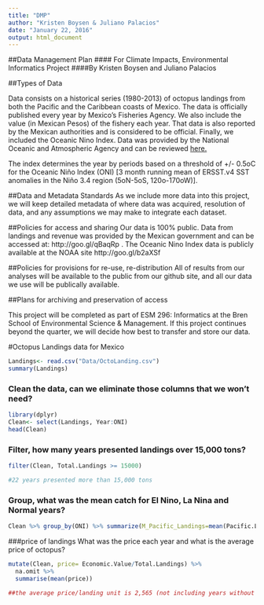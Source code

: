 ```yaml
---
title: "DMP"
author: "Kristen Boysen & Juliano Palacios"
date: "January 22, 2016"
output: html_document
---
```


##Data Management Plan 
#### For Climate Impacts, Environmental Informatics Project
####By Kristen Boysen and Juliano Palacios


##Types of Data

Data consists on a historical series (1980-2013) of octopus landings from both the Pacific and the Caribbean coasts of Mexico. The data is officially published every year by Mexico’s Fisheries Agency. We also include the value (in Mexican Pesos) of the fishery each year. That data is also reported by the Mexican authorities and is considered to be official. Finally, we included the Oceanic Nino Index. Data was provided by the National Oceanic and Atmospheric Agency and can be reviewed [here.](http://www.cpc.noaa.gov/products/analysis_monitoring/ensostuff/ensoyears.shtml)

The index determines the year by periods based on a threshold of +/- 0.5oC for the Oceanic Niño Index (ONI) [3 month running mean of ERSST.v4 SST anomalies in the Niño 3.4 region (5oN-5oS, 120o-170oW)]. 


##Data and Metadata Standards
As we include more data into this project, we will keep detailed metadata of where data was acquired, resolution of data, and any assumptions we may make to integrate each dataset. 


##Policies for access and sharing
Our data is 100% public. Data from landings and revenue was provided by the Mexican government and can be accessed at: http://goo.gl/qBaqRp .  The Oceanic Nino Index data is publicly available at the NOAA site http://goo.gl/b2aXSf


##Policies for provisions for re-use, re-distribution
All of results from our analyses will be available to the public from our github site, and all our data we use will be publically available. 


##Plans for archiving and preservation of access

This project will be completed as part of ESM 296: Informatics at the Bren School of Environmental Science & Management. If this project continues beyond the quarter, we will decide how best to transfer and store our data.

#Octopus Landings data for Mexico

```r
Landings<- read.csv("Data/OctoLanding.csv")
summary(Landings)
```

### Clean the data, can we eliminate those columns that we won't need?

```r
library(dplyr)
Clean<- select(Landings, Year:ONI) 
head(Clean)

```

### Filter, how many years presented landings over 15,000 tons?

```r
filter(Clean, Total.Landings >= 15000)

#22 years presented more than 15,000 tons
```

### Group, what was the mean catch for El Nino, La Nina and Normal years?
```r
Clean %>% group_by(ONI) %>% summarize(M_Pacific_Landings=mean(Pacific.Landings),sd=sd(Pacific.Landings)) 
```

###price of landings
What was the price each year and what is the average price of octopus? 
```r
mutate(Clean, price= Economic.Value/Total.Landings) %>% 
  na.omit %>% 
  summarise(mean(price))

##the average price/landing unit is 2,565 (not including years without economic value of the fishery). 
```

